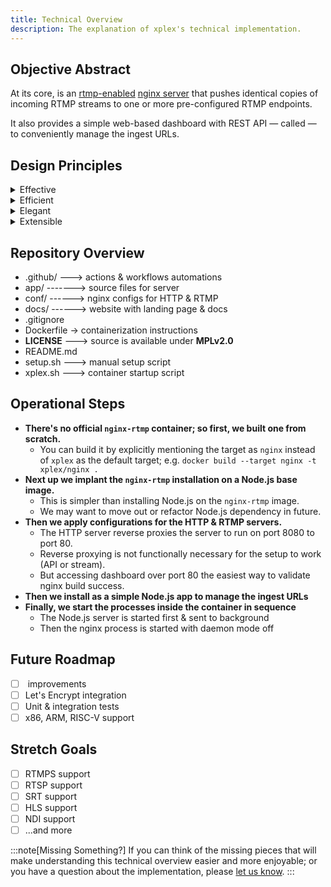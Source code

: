 ```yaml
---
title: Technical Overview
description: The explanation of xplex's technical implementation.
---
```


## Objective Abstract

At its core, <Xplex /> is an [rtmp-enabled](https://github.com/arut/nginx-rtmp-module) [nginx server](http://nginx.org/) that pushes identical copies of incoming RTMP streams to one or more pre-configured RTMP endpoints.

It also provides a simple web-based dashboard with REST API &mdash; called <Xplex isHQ /> &mdash; to conveniently manage the ingest URLs.

## Design Principles

<details>
<summary>Effective</summary>
make it do what it's supposed to do
</details>
<details>
<summary>Efficient</summary>
do it with minimal teleological overhead
</details>
<details>
<summary>Elegant</summary>
and with fluent grace of pieces falling in place
</details>
<details>
<summary>Extensible</summary>
while leaving room for progressive enhancements
</details>

## Repository Overview

<FileTree>

- .github/ ---> actions & workflows automations
- app/ -------> source files for <Xplex isHQ /> server
- conf/ ------> nginx configs for HTTP & RTMP
- docs/ ------> website with landing page & docs
- .gitignore
- Dockerfile -> containerization instructions
- **LICENSE** ---> source is available under **MPLv2.0**
- README.md
- setup.sh ---> <Xplex /> manual setup script
- xplex.sh ---> <Xplex /> container startup script

</FileTree>

## Operational Steps

- **There's no official `nginx-rtmp` container; so first, we built one from scratch.**
  - You can build it by explicitly mentioning the target as `nginx` instead of `xplex` as the default target; e.g. `docker build --target nginx -t xplex/nginx .`
- **Next up we implant the `nginx-rtmp` installation on a Node.js base image.**
  - This is simpler than installing Node.js on the `nginx-rtmp` image.
  - We may want to move out or refactor Node.js dependency in future.
- **Then we apply configurations for the HTTP & RTMP servers.**
  - The HTTP server reverse proxies the <Xplex /> server to run on port 8080 to port 80.
  - Reverse proxying is not functionally necessary for the setup to work (API or stream).
  - But accessing dashboard over port 80 the easiest way to validate nginx build success.
- **Then we install <Xplex isHQ /> as a simple Node.js app to manage the ingest URLs**
- **Finally, we start the processes inside the container in sequence**
  - The Node.js server is started first & sent to background
  - Then the nginx process is started with daemon mode off

## Future Roadmap

- [ ] <Xplex isHQ /> improvements
- [ ] Let's Encrypt integration
- [ ] Unit & integration tests
- [ ] x86, ARM, RISC-V support

## Stretch Goals
- [ ] RTMPS support
- [ ] RTSP support
- [ ] SRT support
- [ ] HLS support
- [ ] NDI support
- [ ] ...and more

:::note[Missing Something?]
If you can think of the missing pieces that will make understanding this technical overview easier and more enjoyable; or you have a question about the implementation, please [let us know](https://github.com/debloper/xplex/issues).
:::
